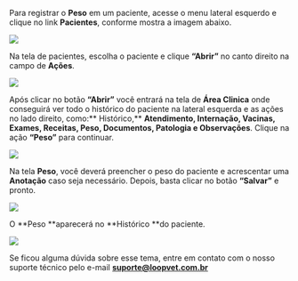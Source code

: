 Para registrar o **Peso** em um paciente, acesse o menu lateral esquerdo e clique no link **Pacientes**, conforme mostra a imagem abaixo.

<img src="/imagem-1.0-link-pacientes-2.webp" />

Na tela de pacientes, escolha o paciente e clique **“Abrir”** no canto direito na campo de **Ações**.

<img src="/imagem-1.1-tela-pacientes-2.webp" />

Após clicar no botão **“Abrir”** você entrará na tela de **Área Clinica** onde conseguirá ver todo o histórico do paciente na lateral esquerda e as ações no lado direito, como:** Histórico,** **Atendimento, Internação, Vacinas, Exames, Receitas, Peso, Documentos, Patologia e Observações**. Clique na ação **“Peso”** para continuar.

<img src="/imagem-1.2-tela-area-clinica-2.webp" />

Na tela **Peso**, você deverá preencher o peso do paciente e acrescentar uma **Anotação** caso seja necessário. Depois, basta clicar no botão **“Salvar”** e pronto.

<img src="/imagem-1.3-tela-area-clinica-peso.webp" />

O **Peso **aparecerá no **Histórico **do paciente.

<img src="/imagem-1.4-tela-area-clinica-historico.webp" />

Se ficou alguma dúvida sobre esse tema, entre em contato com o nosso suporte técnico pelo e-mail **suporte@loopvet.com.br**

